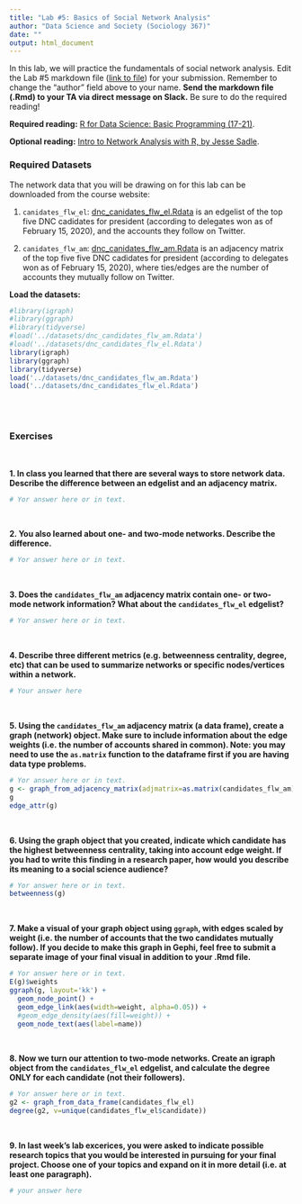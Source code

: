 ```yaml
---
title: "Lab #5: Basics of Social Network Analysis"
author: "Data Science and Society (Sociology 367)"
date: ""
output: html_document
---
```



In this lab, we will practice the fundamentals of social network analysis. Edit the Lab #5 markdown file ([link to file](https://github.com/dssoc/dssoc.github.io/raw/master/assignments/Lab_5.Rmd)) for your submission. Remember to change the "author" field above to your name. **Send the markdown file (.Rmd) to your TA via direct message on Slack.** Be sure to do the required reading!

**Required reading:** [R for Data Science: Basic Programming (17-21)](https://r4ds.had.co.nz/program-intro.html).

**Optional reading:** [Intro to Network Analysis with R, by Jesse Sadle](https://www.jessesadler.com/post/network-analysis-with-r/).


### Required Datasets

The network data that you will be drawing on for this lab can be downloaded from the course website: 

(1) `canidates_flw_el`: [dnc_canidates_flw_el.Rdata](https://github.com/dssoc/dssoc.github.io/raw/master/datasets/dnc_candidates_flw_el.Rdata) is an edgelist of the top five DNC cadidates for president (according to delegates won as of February 15, 2020), and the accounts they follow on Twitter.

(2) `canidates_flw_am`: [dnc_canidates_flw_am.Rdata](https://github.com/dssoc/dssoc.github.io/raw/master/datasets/dnc_candidates_flw_am.Rdata) is an adjacency matrix of the top five five DNC cadidates for president (according to delegates won as of February 15, 2020), where ties/edges are the number of accounts they mutually follow on Twitter.  


**Load the datasets:**
```r
#library(igraph)
#library(ggraph)
#library(tidyverse)
#load('../datasets/dnc_candidates_flw_am.Rdata')
#load('../datasets/dnc_candidates_flw_el.Rdata')
library(igraph)
library(ggraph)
library(tidyverse)
load('../datasets/dnc_candidates_flw_am.Rdata')
load('../datasets/dnc_candidates_flw_el.Rdata')
```
<br/><br/>

### Exercises
<br/>

**1. In class you learned that there are several ways to store network data. Describe the difference between an edgelist and an adjacency matrix.**

```r
# Yor answer here or in text.
```
<br/>

**2. You also learned about one- and two-mode networks. Describe the difference.**
```r
# Yor answer here or in text.
```
<br/>

**3. Does the `candidates_flw_am` adjacency matrix contain one- or two-mode network information? What about the `candidates_flw_el` edgelist?**
```r
# Yor answer here or in text.
```
<br/>

**4. Describe three different metrics (e.g. betweenness centrality, degree, etc) that can be used to summarize networks or specific nodes/vertices within a network.**
```r
# Your answer here
```
<br/>


**5. Using the `candidates_flw_am` adjacency matrix (a data frame), create a graph (network) object. Make sure to include information about the edge weights (i.e. the number of accounts shared in common). Note: you may need to use the `as.matrix` function to the dataframe first if you are having data type problems.**
```r
# Yor answer here or in text.
g <- graph_from_adjacency_matrix(adjmatrix=as.matrix(candidates_flw_am), weighted=TRUE, mode='undirected')
g
edge_attr(g)
```
<br/>


**6. Using the graph object that you created, indicate which candidate has the highest betweenness centrality, taking into account edge weight. If you had to write this finding in a research paper, how would you describe its meaning to a social science audience?**
```r
# Yor answer here or in text.
betweenness(g)
```
<br/>


**7. Make a visual of your graph object using `ggraph`, with edges scaled by weight (i.e. the number of accounts that the two candidates mutually follow). If you decide to make this graph in Gephi, feel free to submit a separate image of your final visual in addition to your .Rmd file.**
```r
# Yor answer here or in text.
E(g)$weights
ggraph(g, layout='kk') + 
  geom_node_point() + 
  geom_edge_link(aes(width=weight, alpha=0.05)) +
  #geom_edge_density(aes(fill=weight)) + 
  geom_node_text(aes(label=name))
```
<br/>

**8. Now we turn our attention to two-mode networks. Create an igraph object from the `candidates_flw_el` edgelist, and calculate the degree ONLY for each candidate (not their followers).**
```r
# Yor answer here or in text.
g2 <- graph_from_data_frame(candidates_flw_el)
degree(g2, v=unique(candidates_flw_el$candidate))
```
<br/>


**9. In last week's lab excerices, you were asked to indicate possible research topics that you would be interested in pursuing for your final project. Choose one of your topics and expand on it in more detail (i.e. at least one paragraph).**
```r
# your answer here
```



